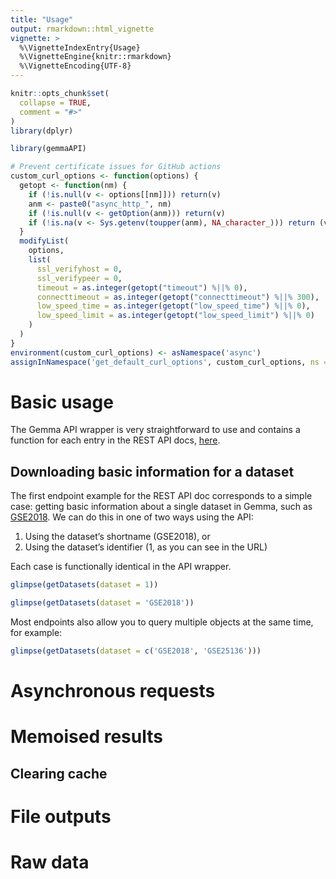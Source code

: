 ```yaml
---
title: "Usage"
output: rmarkdown::html_vignette
vignette: >
  %\VignetteIndexEntry{Usage}
  %\VignetteEngine{knitr::rmarkdown}
  %\VignetteEncoding{UTF-8}
---
```


```r
knitr::opts_chunk$set(
  collapse = TRUE,
  comment = "#>"
)
library(dplyr)
```

```r
library(gemmaAPI)
```

```r
# Prevent certificate issues for GitHub actions
custom_curl_options <- function(options) {
  getopt <- function(nm) {
    if (!is.null(v <- options[[nm]])) return(v)
    anm <- paste0("async_http_", nm)
    if (!is.null(v <- getOption(anm))) return(v)
    if (!is.na(v <- Sys.getenv(toupper(anm), NA_character_))) return (v)
  }
  modifyList(
    options,
    list(
      ssl_verifyhost = 0,
      ssl_verifypeer = 0,
      timeout = as.integer(getopt("timeout") %||% 0),
      connecttimeout = as.integer(getopt("connecttimeout") %||% 300),
      low_speed_time = as.integer(getopt("low_speed_time") %||% 0),
      low_speed_limit = as.integer(getopt("low_speed_limit") %||% 0)
    )
  )
}
environment(custom_curl_options) <- asNamespace('async')
assignInNamespace('get_default_curl_options', custom_curl_options, ns = 'async')
```

# Basic usage

The Gemma API wrapper is very straightforward to use and contains a function for each entry in the REST API docs, [here](https://gemma.msl.ubc.ca/resources/restapidocs/).

## Downloading basic information for a dataset

The first endpoint example for the REST API doc corresponds to a simple case: getting basic information about a single dataset in Gemma, such as [GSE2018](https://gemma.msl.ubc.ca/expressionExperiment/showExpressionExperiment.html?id=1). We can do this in one of two ways using the API:

1.  Using the dataset's shortname (GSE2018), or
2.  Using the dataset's identifier (1, as you can see in the URL)

Each case is functionally identical in the API wrapper.

```r
glimpse(getDatasets(dataset = 1))

glimpse(getDatasets(dataset = 'GSE2018'))
```

Most endpoints also allow you to query multiple objects at the same time, for example:

```r
glimpse(getDatasets(dataset = c('GSE2018', 'GSE25136')))
```

# Asynchronous requests

# Memoised results

## Clearing cache

# File outputs

# Raw data
